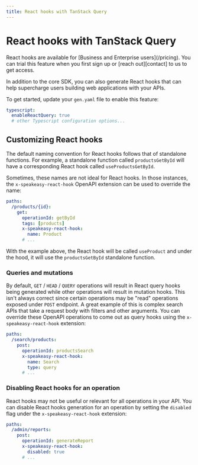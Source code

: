 ```yaml
---
title: React hooks with TanStack Query
---
```




# React hooks with TanStack Query

<Callout title="Availability" variant="info">
  React hooks are available for [Business and Enterprise users](/pricing). You
  can trial this feature when you first sign up or [reach out][contact] to us
  to get access.

  [contact]: mailto:support@speakeasy.com
</Callout>

In addition to the core SDK, you can also generate React hooks that can help
supercharge users building web applications with your APIs.

To get started, update your `gen.yaml` file to enable this feature:

```yaml <sdk-root>/.speakeasy/gen.yaml
typescript:
  enableReactQuery: true
  # other Typescript configuration options...
```

## Customizing React hooks

The default naming convention for React hooks follows that of standalone
functions. For example, a standalone function called `productsGetById` will have
a corresponding React hook called `useProductsGetById`.

Sometimes, these names are not ideal for React hooks. In those instances, the
`x-speakeasy-react-hook` OpenAPI extension can be used to override the name:

```yaml openapi.yaml
paths:
  /products/{id}:
    get:
      operationId: getById
      tags: [products] 
      x-speakeasy-react-hook:
        name: Product
      # ...
```

With the example above, the React hook will be called `useProduct` and under the
hood, it will use the `productsGetById` standalone function.

### Queries and mutations

By default, `GET` / `HEAD` / `QUERY` operations will result in React query hooks
being generated while other operations will result in mutation hooks. This isn't
always correct since certain operations may be "read" operations exposed under
`POST` endpoint. A great example of this is complex search APIs that take a
request body with filters and other arguments. You can override these OpenAPI
operations to come out as query hooks using the `x-speakeasy-react-hook`
extension: 

```yaml openapi.yaml
paths:
  /search/products:
    post:
      operationId: productsSearch
      x-speakeasy-react-hook:
        name: Search
        type: query
      # ...
```

### Disabling React hooks for an operation

React hooks may not be useful or relevant for all operations in your API. You
can disable React hooks generation for an operation by setting the `disabled`
flag under the `x-speakeasy-react-hook` extension:

```yaml openapi.yaml
paths:
  /admin/reports:
    post:
      operationId: generateReport
      x-speakeasy-react-hook:
        disabled: true
      # ...
```